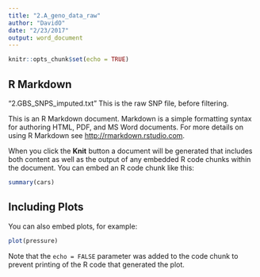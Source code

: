 ```yaml
---
title: "2.A_geno_data_raw"
author: "DavidO"
date: "2/23/2017"
output: word_document
---
```


```r
knitr::opts_chunk$set(echo = TRUE)
```

## R Markdown

"2.GBS_SNPS_imputed.txt"
This is the raw SNP file, before filtering.

This is an R Markdown document. Markdown is a simple formatting syntax for authoring HTML, PDF, and MS Word documents. For more details on using R Markdown see <http://rmarkdown.rstudio.com>.

When you click the **Knit** button a document will be generated that includes both content as well as the output of any embedded R code chunks within the document. You can embed an R code chunk like this:

```r
summary(cars)
```

## Including Plots

You can also embed plots, for example:

```r
plot(pressure)
```

Note that the `echo = FALSE` parameter was added to the code chunk to prevent printing of the R code that generated the plot.
